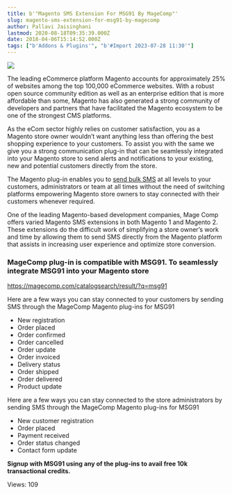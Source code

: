 ```yaml
---
title: b'"Magento SMS Extension For MSG91 By MageComp"'
slug: magento-sms-extension-for-msg91-by-magecomp
author: Pallavi Jaisinghani
lastmod: 2020-08-18T09:35:39.000Z
date: 2018-04-06T15:14:52.000Z
tags: ["b'Addons & Plugins'", "b'#Import 2023-07-28 11:30'"]
---
```


![](https://images-msg91.s3.ap-south-1.amazonaws.com/content/images/wordpress//2015/12/blog2-2-300x187.jpg)


The leading eCommerce platform Magento accounts for approximately 25% of websites among the top 100,000 eCommerce websites. With a robust open source community edition as well as an enterprise edition that is more affordable than some, Magento has also generated a strong community of developers and partners that have facilitated the Magento ecosystem to be one of the strongest CMS platforms.


As the eCom sector highly relies on customer satisfaction, you as a Magento store owner wouldn’t want anything less than offering the best shopping experience to your customers. To assist you with the same we give you a strong communication plug-in that can be seamlessly integrated into your Magento store to send alerts and notifications to your existing, new and potential customers directly from the store.


The Magento plug-in enables you to [send bulk SMS](https://msg91.com) at all levels to your customers, administrators or team at all times without the need of switching platforms empowering Magento store owners to stay connected with their customers whenever required.


One of the leading Magento-based development companies, Mage Comp offers varied Magento SMS extensions in both Magento 1 and Magento 2. These extensions do the difficult work of simplifying a store owner’s work and time by allowing them to send SMS directly from the Magento platform that assists in increasing user experience and optimize store conversion.


### **MageComp plug-in is compatible with MSG91. To seamlessly integrate MSG91 into your Magento store**


<https://magecomp.com/catalogsearch/result/?q=msg91>


Here are a few ways you can stay connected to your customers by sending SMS through the MageComp Magento plug-ins for MSG91


* New registration
* Order placed
* Order confirmed
* Order cancelled
* Order update
* Order invoiced
* Delivery status
* Order shipped
* Order delivered
* Product update


Here are a few ways you can stay connected to the store administrators by sending SMS through the MageComp Magento plug-ins for MSG91


* New customer registration
* Order placed
* Payment received
* Order status changed
* Contact form update


**Signup with MSG91 using any of the plug-ins to avail free 10k transactional credits.**


 Views: 109


